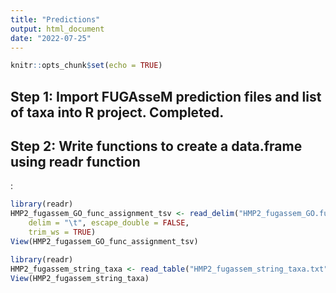 ```yaml
---
title: "Predictions"
output: html_document
date: "2022-07-25"
---
```


```r
knitr::opts_chunk$set(echo = TRUE)
```

## Step 1: Import FUGAsseM prediction files and list of taxa into R project. Completed.
## Step 2: Write functions to create a data.frame using readr function
:
```r
library(readr)
HMP2_fugassem_GO_func_assignment_tsv <- read_delim("HMP2_fugassem_GO.func_assignment.tsv.gz", 
    delim = "\t", escape_double = FALSE, 
    trim_ws = TRUE)
View(HMP2_fugassem_GO_func_assignment_tsv)

library(readr)
HMP2_fugassem_string_taxa <- read_table("HMP2_fugassem_string_taxa.txt")
View(HMP2_fugassem_string_taxa)

```

